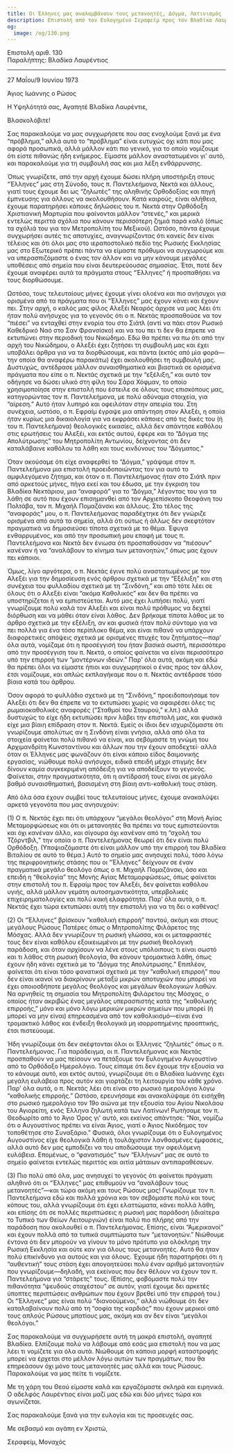 ```yaml
---
title: Οι Έλληνες μας αναλαμβάνουν τους μετανοητές, Δόγμα, Λατινισμός
description: Επιστολή από τον Ευλογημένο Σεραφείμ προς τον Βλαδίκα Λαυρέντιο.
og:
  image: /og/130.png
---
```


<div style={{textAlign:'right', fontFamily:'monospace'}}>Επιστολή αριθ. 130</div>
<div style={{textAlign:'left', fontFamily:'monospace'}}>Παραλήπτης: Βλαδίκα Λαυρέντιος</div>

---

27 Μαΐου/9 Ιουνίου 1973

Άγιος Ιωάννης ο Ρώσος

Η Υψηλότητά σας, Αγαπητέ Βλαδίκα Λαυρέντιε,

Βλασκολόβιτε!

Σας παρακαλούμε να μας συγχωρήσετε που σας ενοχλούμε ξανά με ένα “πρόβλημα,” αλλά αυτό το “πρόβλημα” είναι ευτυχώς όχι κάτι που μας αφορά προσωπικά, αλλά μάλλον κάτι πιο γενικό, για το οποίο νομίζουμε ότι είστε πιθανώς ήδη ενήμερος. Είμαστε μάλλον αναστατωμένοι γι' αυτό, και παρακαλούμε για τη συμβουλή σας και μια λέξη ενθάρρυνσης.

Όπως γνωρίζετε, από την αρχή έχουμε δώσει πλήρη υποστήριξη στους “Έλληνες” μας στη Σύνοδο, τους π. Παντελεήμονα, Νεκτά και άλλους, γιατί τους έχουμε δει ως “ζηλωτές” της αληθινής Ορθοδοξίας και πηγή έμπνευσης για άλλους να ακολουθήσουν. Κατά καιρούς, είναι αλήθεια, έχουμε παρατηρήσει κάποιες δηλώσεις του π. Νεκτά στην Ορθόδοξη Χριστιανική Μαρτυρία που φαίνονται μάλλον “στενές,” και μερικά εντελώς περιττά σχόλια που κάνουν περισσότερη ζημιά παρά καλό (όπως τα σχόλιά του για τον Μετροπολίτη του Μεξικού). Ωστόσο, πάντα έχουμε συγχωρήσει αυτές τις αποτυχίες, αναγνωρίζοντας ότι κανείς δεν είναι τέλειος και ότι όλοι μας στο ιεραποστολικό πεδίο της Ρωσικής Εκκλησίας μας στο Εξωτερικό πρέπει πάντα να είμαστε πρόθυμοι να συγχωρούμε και να υπερασπιζόμαστε ο ένας τον άλλον και να μην κάνουμε μεγάλες υποθέσεις από σημεία που είναι δευτερεύουσας σημασίας. Έτσι, ποτέ δεν έχουμε αναφέρει αυτά τα πράγματα στους “Έλληνες” ή προσπαθήσει να τους διορθώσουμε.

Ωστόσο, τους τελευταίους μήνες έχουμε γίνει ολοένα και πιο ανήσυχοι για ορισμένα από τα πράγματα που οι “Έλληνες” μας έχουν κάνει και έχουν πει. Στην αρχή, ο καλός μας φίλος Αλεξέι Νεαρός άρχισε να μας λέει ότι ήταν πολύ ανήσυχος για το γεγονός ότι ο π. Νεκτάς προσπαθούσε να τον “πιέσει” να ενταχθεί στην ενορία του στο Σιάτλ (αντί να πάει στον Ρωσικό Καθεδρικό Ναό στο Σαν Φρανσίσκο) και να του πει τι δεν θα έπρεπε να εκτυπώνει στην περιοδική του Νικώδημο. Εδώ θα πρέπει να πω ότι από την αρχή του Νικώδημου, ο Αλεξέι έχει ζητήσει τη συμβουλή μας και έχει υποβάλει άρθρα για να τα διορθώσουμε, και πάντα (εκτός από μία φορά—την οποία θα αναφέρω παρακάτω) έχει ακολουθήσει τη συμβουλή μας. Δυστυχώς, αντέδρασε μάλλον συναισθηματικά και βιαστικά σε ορισμένα πράγματα που είπε ο π. Νεκτάς σχετικά με την “εξέλιξη,” και αυτό τον οδήγησε να δώσει υλικό στη φίλη του Σάρα Χόφμαν, το οποίο χρησιμοποίησε στην επιστολή που έστειλε σε όλους τους επισκόπους μας, κατηγορώντας τον π. Παντελεήμονα, με πολύ αδύναμα στοιχεία, για “αίρεση.” Αυτό ήταν λυπηρό και οφειλόταν στην απειρία του. Στη συνέχεια, ωστόσο, ο π. Εφραίμ έγραψε μια απάντηση στον Αλεξέι, η οποία ήταν κυρίως μια δικαιολογία για να εκφράσει κάποιες από τις δικές του (ή του π. Παντελεήμονα) θεολογικές εικασίες, αλλά δεν απάντησε καθόλου στις ερωτήσεις του Αλεξέι, και εκτός αυτού, έφερε και το “Δόγμα της Απολύτρωσης” του Μητροπολίτη Αντωνίου, δείχνοντας ότι δεν καταλάβαινε καθόλου τα λάθη και τους κινδύνους του “Δόγματος.”

Όταν ακούσαμε ότι είχε αναφερθεί το “Δόγμα,” γράψαμε στον π. Παντελεήμονα μια επιστολή προειδοποιώντας τον για αυτό το αμφιλεγόμενο ζήτημα, και όταν ο π. Παντελεήμονας ήταν στο Σιάτλ πριν από αρκετούς μήνες, πήγα εκεί και του έδωσα, με την έγκριση του Βλαδίκα Νεκτάριου, μια “αναφορά” για το “Δόγμα,” λέγοντας του για τα λάθη σε αυτό που έχουν επισημανθεί από τον Αρχιεπίσκοπο Θεοφάνη του Πολτάβα, τον π. Μιχαήλ Πομαζάνσκι και άλλους. Στο τέλος της “αναφοράς” μου, ο π. Παντελεήμονας παραδέχτηκε ότι δεν γνώριζε ορισμένα από αυτά τα σημεία, αλλά ότι ούτως ή άλλως δεν σκεφτόταν πραγματικά να δημοσιεύσει τίποτα σχετικά με το θέμα. Έφυγα ενθαρρυμένος, και από την προσωπική μου επαφή με τους π. Παντελεήμονα και Νεκτά δεν ένιωσα ότι προσπαθούσαν να “πιέσουν” κανέναν ή να “αναλάβουν το κίνημα των μετανοητών,” όπως μας έχουν πει κάποιοι.

Όμως, λίγο αργότερα, ο π. Νεκτάς έγινε πολύ αναστατωμένος με τον Αλεξέι για την δημοσίευση ενός άρθρου σχετικά με την “Εξέλιξη” και στη συνέχεια του φυλλαδίου σχετικά με τη “Σινδόνη,” και από τότε λέει σε όλους ότι ο Αλεξέι είναι “ακόμα Καθολικός” και δεν θα πρέπει να υποστηρίζεται ή να εμπιστεύεται. Αυτό μας έχει λυπήσει πολύ, γιατί γνωρίζουμε πολύ καλά τον Αλεξέι και είναι πολύ πρόθυμος να δεχτεί διόρθωση και να μάθει όταν είναι λάθος. Δεν βρήκαμε τίποτα λάθος με το άρθρο σχετικά με την εξέλιξη, αν και φυσικά ήταν πολύ σύντομο για να πει πολλά για ένα τόσο περίπλοκο θέμα, και είναι πιθανό να υπάρχουν διαφορετικές απόψεις σχετικά με ορισμένες πτυχές του ζητήματος—παρ' όλα αυτά, νομίζαμε ότι η προσέγγισή του ήταν βασικά σωστή, περισσότερο από την προσέγγιση του π. Νεκτά, ο οποίος φαίνεται να είναι περισσότερο υπό την επιρροή των “μοντέρνων ιδεών.” Παρ' όλα αυτά, ακόμη και εδώ θα πρέπει όλοι να είμαστε ήπιοι και συγχωρητικοί ο ένας προς τον άλλον, έτσι νομίζουμε, και απλώς εκπλαγήκαμε που ο π. Νεκτάς αντέδρασε τόσο βίαια κατά του άρθρου.

Όσον αφορά το φυλλάδιο σχετικά με τη “Σινδόνη,” προειδοποιήσαμε τον Αλεξέι ότι δεν θα έπρεπε να το εκτυπώσει χωρίς να αφαιρέσει όλες τις ρωμαιοκαθολικές αναφορές (“Σταθμοί του Σταυρού,” κ.λπ.) αλλά δυστυχώς το είχε ήδη εκτυπώσει πριν λάβει την επιστολή μας, και φυσικά είχε μια βίαιη επίδραση στον π. Νεκτά. Εμείς οι ίδιοι δεν ισχυριζόμαστε ότι γνωρίζουμε απολύτως αν η Σινδόνη είναι γνήσια, αλλά από όλα τα στοιχεία φαίνεται πολύ πιθανό να είναι, και σεβόμαστε τη γνώμη του Αρχιμανδρίτη Κωνσταντίνου και άλλων που την έχουν αποδεχτεί· αλλά όταν οι Έλληνες μας φωνάζουν ότι είναι κάποιο είδος δαιμονικής εργασίας, νιώθουμε πολύ ανήσυχοι, ειδικά επειδή μέχρι στιγμής δεν δίνουν καμία συγκεκριμένη απόδειξη για να αποδείξουν το γεγονός. Φαίνεται, στην πραγματικότητα, ότι η αντίδρασή τους είναι σε μεγάλο βαθμό συναισθηματική, βασισμένη στη βίαιη αντι-καθολική τους στάση.

Από όλα όσα έχουν συμβεί τους τελευταίους μήνες, έχουμε ανακαλύψει αρκετά γεγονότα που μας ανησυχούν:

(1) Ο π. Νεκτάς έχει πει ότι υπάρχουν “μεγάλοι θεολόγοι” στη Μονή Αγίας Μεταμορφώσεως και ότι οι μετανοητές θα πρέπει να τους εμπιστεύονται και όχι κανέναν άλλο, και σίγουρα όχι κανέναν από τη “σχολή του Τζόρντβιλ,” την οποία ο π. Παντελεήμονας θεωρεί ότι δεν είναι πολύ Ορθόδοξη. (Υποψιαζόμαστε ότι είναι μάλλον υπό την επιρροή του Βλαδίκα Βιταλίου σε αυτό το θέμα.) Αυτό το σημείο μας ανησυχεί πολύ, τόσο λόγω της περιφρονητικής στάσης που οι “Έλληνες” δείχνουν σε έναν πραγματικά μεγάλο θεολόγο όπως ο π. Μιχαήλ Πομαζάνσκι, όσο και επειδή η “θεολογία” της Μονής Αγίας Μεταμορφώσεως, όπως φαίνεται στην επιστολή του π. Εφραίμ προς τον Αλεξέι, δεν φαίνεται καθόλου υγιής, αλλά μάλλον γεμάτη αυτοσημαντικότητα, υπερβολικές επιχειρηματολογίες και πολύ κακή ελαφρότητα. Παρ' όλα αυτά, ο π. Νεκτάς έχει τώρα εκτυπώσει αυτή την επιστολή για να τη δει ο καθένας!

(2) Οι “Έλληνες” βρίσκουν “καθολική επιρροή” παντού, ακόμη και στους μεγάλους Ρώσους Πατέρες όπως ο Μητροπολίτης Φιλάρετος της Μόσχας. Αλλά δεν γνωρίζουν τη ρωσική γλώσσα, και οι μεταφραστές τους δεν είναι καθόλου εξοικειωμένοι με την ρωσική θεολογική παράδοση, και όταν αρχίσουν να λένε στους υπόλοιπους τι είναι σωστό και τι λάθος στη ρωσική θεολογία, θα κάνουν τρομακτικά λάθη, όπως έχουν ήδη κάνει σχετικά με το “Δόγμα της Απολύτρωσης.” Επιπλέον, φαίνεται ότι είναι τόσο φανατικοί σχετικά με την “καθολική επιρροή” που δεν είναι ικανοί να διακρίνουν μεταξύ μικρών αποτυχιών που μπορεί να έχει οποιοσδήποτε μεγάλος θεολόγος και μεγάλων θεολογικών λαθών. Να αρνηθείς τη σημασία του Μητροπολίτη Φιλάρετου της Μόσχας, ο οποίος ήταν ακριβώς ένας μεγάλος υπερασπιστής κατά της “καθολικής επιρροής,” μόνο και μόνο λόγω μερικών μικρών σημείων που μπορεί (ή μπορεί να μην είναι) επηρεασμένα από τον καθολικισμό—είναι ένα τρομακτικό λάθος και ένδειξη θεολογικά μη ισορροπημένης προοπτικής, έτσι πιστεύουμε.

Ήδη γνωρίζουμε ότι δεν σκέφτονται όλοι οι Έλληνες “ζηλωτές” όπως ο π. Παντελεήμονας. Για παράδειγμα, οι π. Παντελεήμονας και Νεκτάς προσπαθούν να μας πείσουν να πετάξουμε τον Ευλογημένο Αυγουστίνο από το Ορθόδοξο Ημερολόγιο. Τους είπαμε ότι δεν έχουμε την εξουσία να το κάνουμε αυτό, και εκτός αυτού, γνωρίζουμε ότι ο Βλαδίκα Ιωάννης έχει μεγάλη ευλάβεια προς αυτόν και γιορτάζει τη λειτουργία του κάθε χρόνο. Παρ' όλα αυτά, ο π. Νεκτάς λέει ότι είναι στο ρωσικό ημερολόγιο λόγω “καθολικής επιρροής.” Ωστόσο, ερευνήσαμε και ανακαλύψαμε ότι εισήχθη στο ρωσικό ημερολόγιο τον 19ο αιώνα με την εξουσία του Αγίου Νικολάου του Αγιορείτη, ενός Έλληνα ζηλωτή κατά των Λατίνων! Ρωτήσαμε τον π. Θεοδωρίτο από το Άγιο Όρος γι' αυτό, και εκείνος απάντησε: “Ναι, νομίζω ότι ο Αυγουστίνος πρέπει να είναι Άγιος, γιατί ο Άγιος Νικόδημος τον τοποθέτησε στο Συναξάριο.” Φυσικά, όλοι γνωρίζουμε ότι ο Ευλογημένος Αυγουστίνος είχε θεολογικά λάθη ή τουλάχιστον λανθασμένες έμφασεις, αλλά αυτό δεν μας εμποδίζει να του αποδώσουμε την οφειλόμενη ευλάβεια. Επομένως, ο “φανατισμός” των “Ελλήνων” μας σε αυτό το σημείο φαίνεται εντελώς περιττός και αιτία μάταιων αντιπαραθέσεων.

(3) Πιο πολύ από όλα, μας ανησυχεί το γεγονός ότι φαίνεται πράγματι αληθινό ότι οι “Έλληνες” μας επιθυμούν να “αναλάβουν τους μετανοητές”—και τώρα ακόμη και τους Ρώσους μας! Γνωρίζουμε τον π. Παντελεήμονα εδώ και πολλά χρόνια και τον σεβόμαστε πολύ και τους κόπους του, αλλά γνωρίζουμε ότι έχει ελαττώματα, κάνει πολλά λάθη, και επίσης ότι σε πολλές περιπτώσεις η ρωσική μας παράδοση (ιδιαίτερα το Τυπικό των Θείων Λειτουργιών) είναι πολύ πιο πλήρης από την παράδοση που ακολουθεί ο π. Παντελεήμονας. Επίσης, είναι “Αμερικανοί” και έχουν πολλά από τα τυπικά συμπτώματα των “μετανοητών.” Νιώθουμε έντονα ότι δεν μπορούν να γίνουν το μόνο πρότυπο για ολόκληρη την Ρωσική Εκκλησία και ούτε καν για όλους τους μετανοητές. Αυτό θα ήταν πολύ επικίνδυνο για αυτούς και για όλους. Έχουμε ήδη παρατηρήσει ότι η “αυθεντική” τους στάση έχει απογοητεύσει πολύ έναν αριθμό μετανοητών που γνωρίζουμε—δηλαδή, για εκείνους που δεν θέλουν να έχουν τον π. Παντελεήμονα για “στάρετς” τους. (Επίσης, φοβόμαστε πολύ την πιθανότητα “ψευδούς σταχέστου” σε αυτόν, γιατί έχουμε δει αρκετές ύποπτες περιπτώσεις ανθρώπων που έχουν βρεθεί υπό την επιρροή του.) Οι “Έλληνες” μας είναι πολύ “διανοούμενοι,” αλλά νιώθουμε ότι δεν καταλαβαίνουν πολύ από τη “σοφία της καρδιάς” που έχουν μερικοί από τους απλούς Ρώσους μπατίους μας, ακόμη και αν δεν είναι “μεγάλοι θεολόγοι.”

Σας παρακαλούμε να συγχωρήσετε αυτή τη μακρά επιστολή, αγαπητέ Βλαδίκα. Ελπίζουμε πολύ να λάβουμε από εσάς μια επιστολή που να μας λέει τι νομίζετε για όλα αυτά. Νιώθουμε ότι κάποια μορφή καταστροφής μπορεί να έρχεται στο μέλλον λόγω αυτών των πραγμάτων, που θα επηρεάσουν όχι μόνο τους μετανοητές μας αλλά και τους Ρώσους. Παρακαλούμε να μας πείτε τι νομίζετε.

Με τη χάρη του Θεού είμαστε καλά και εργαζόμαστε σκληρά και ειρηνικά. Ο αδελφός Λαυρέντιος είναι μαζί μας εδώ και δύο μήνες τώρα και αγωνίζεται.

Σας παρακαλούμε ξανά για την ευλογία και τις προσευχές σας.

Με σεβασμό και αγάπη εν Χριστώ,

Σεραφείμ, Μοναχός